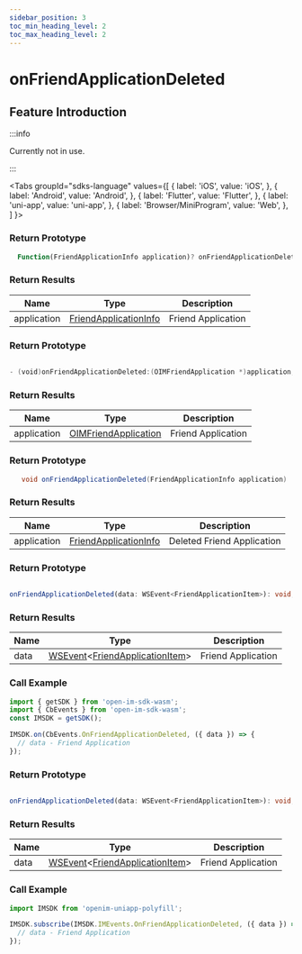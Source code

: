 ```yaml
---
sidebar_position: 3
toc_min_heading_level: 2
toc_max_heading_level: 2
---
```


# onFriendApplicationDeleted

## Feature Introduction

:::info

Currently not in use.

:::

<Tabs
groupId="sdks-language"
values={[
{ label: 'iOS', value: 'iOS', },
{ label: 'Android', value: 'Android', },
{ label: 'Flutter', value: 'Flutter', },
{ label: 'uni-app', value: 'uni-app', },
{ label: 'Browser/MiniProgram', value: 'Web', },
]
}>

<TabItem value="Flutter">

### Return Prototype

```dart showLineNumbers
  Function(FriendApplicationInfo application)? onFriendApplicationDeleted;
```

### Return Results

| Name        | Type                                                               | Description           |
| ----------- | ------------------------------------------------------------------ | ---------------------- |
| application | [FriendApplicationInfo](/class/friend/friendApplication.mdx) | Friend Application |

</TabItem>

<TabItem value="iOS">

### Return Prototype

```swift showLineNumbers

- (void)onFriendApplicationDeleted:(OIMFriendApplication *)application;

```

### Return Results

| Name        | Type                                                                | Description           |
| ----------- | ------------------------------------------------------------------- | ---------------------- |
| application | [OIMFriendApplication](/class/friend/friendApplication.mdx) | Friend Application |

</TabItem>

<TabItem value="Android">

### Return Prototype

```java showLineNumbers
   void onFriendApplicationDeleted(FriendApplicationInfo application)
```

### Return Results

| Name        | Type                                                               | Description                 |
| ----------- | ------------------------------------------------------------------ | --------------------------- |
| application | [FriendApplicationInfo](/class/friend/friendApplication.mdx) | Deleted Friend Application |

</TabItem>

<TabItem value="Web">

### Return Prototype

```ts showLineNumbers

onFriendApplicationDeleted(data: WSEvent<FriendApplicationItem>): void;

```

### Return Results

| Name | Type                                                                                              | Description       |
| ---- | ------------------------------------------------------------------------------------------------- | ----------------- |
| data | [WSEvent](/class/response.mdx)<[FriendApplicationItem](/class/friend/friendApplication.mdx)> | Friend Application |

### Call Example

```js showLineNumbers
import { getSDK } from 'open-im-sdk-wasm';
import { CbEvents } from 'open-im-sdk-wasm';
const IMSDK = getSDK();

IMSDK.on(CbEvents.OnFriendApplicationDeleted, ({ data }) => {
  // data - Friend Application
});
```

</TabItem>

<TabItem value="uni-app">

### Return Prototype

```ts showLineNumbers

onFriendApplicationDeleted(data: WSEvent<FriendApplicationItem>): void;

```

### Return Results

| Name | Type                                                                                              | Description       |
| ---- | ------------------------------------------------------------------------------------------------- | ----------------- |
| data | [WSEvent](/class/response.mdx)<[FriendApplicationItem](/class/friend/friendApplication.mdx)> | Friend Application |

### Call Example

```js showLineNumbers
import IMSDK from 'openim-uniapp-polyfill';

IMSDK.subscribe(IMSDK.IMEvents.OnFriendApplicationDeleted, ({ data }) => {
  // data - Friend Application
});
```

</TabItem>

</Tabs>